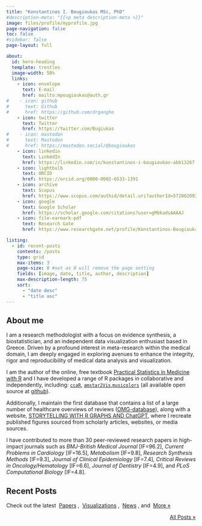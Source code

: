 ```yaml
---
title: "Konstantinos I. Bougioukas MSc, PhD"
#description-meta: "{{<p meta description-meta >}}"
image: files/profile/myprofile.jpg
page-navigation: false
toc: false
#sidebar: false
page-layout: full

about:
  id: hero-heading
  template: trestles
  image-width: 50%
  links:
    - icon: envelope
      text: E-mail
      href: mailto:mpougioukas@auth.gr
#    - icon: github
#      text: Github
#      href: https://github.com/drganghe
    - icon: twitter
      text: Twitter
      href: https://twitter.com/Bugiukas
#    - icon: mastodon
#      text: Mastodon
#      href: https://mastodon.social/@bougioukas      
    - icon: linkedin
      text: LinkedIn
      href: https://linkedin.com/in/konstantinos-i-bougioukas-abb13267
    - icon: lightbulb
      text: ORCID
      href: https://orcid.org/0000-0002-6533-1391
    - icon: archive
      text: Scopus
      href: https://www.scopus.com/authid/detail.uri?authorId=57200209201
    - icon: google
      text: Google Scholar
      href: https://scholar.google.com/citations?user=gMbkadsAAAAJ
    - icon: file-earmark-pdf
      text: Research Gate
      href: https://www.researchgate.net/profile/Konstantinos-Bougioukas

listing:
  - id: recent-posts
    contents: /posts
    type: grid
    max-items: 3
    page-size: 0 #set as 0 will remove the page setting
    fields: [image, date, title, author, description]
    max-description-length: 75
    sort: 
      - "date desc"
      - "title asc"
---
```




:::{#hero-heading}

## About me

I am a research methodologist with a focus on evidence synthesis, a biostatistician, and an independent data visualization enthusiast based in Greece.
Driven by a profound interest in meta-research within the medical domain, I am deeply engaged in exploring avenues to enhance the integrity, rigor and reproducibility of medical data analysis and visualization.


I am the author of the online, free textbook [Practical Statistics in Medicine with R](https://practical-stats-med-r.netlify.app/) and I have developed a range of R packages in collaborative and independently, including: [`ccaR`](https://github.com/thdiakon/ccaR), [`amstar2Vis`](https://github.com/bougioukas/amstar2Vis),[`musicolors`](https://github.com/bougioukas/musicolor) (all available open source at [github](https://github.com/bougioukas/)).

Additionally, I maintain the first database that contains a list of a large number of healthcare overviews of reviews ([OMG-database](https://overviews-database.netlify.app/)), along with a website, [
STORYTELLING WITH R GRAPHS AND ChatGPT](https://bougioukas.github.io/storytelling/), where I recreate published figures sourced from scholarly articles, websites, or media sources.

I have contributed to more than 30 peer-reviewed research papers in high-impact journals such as *BMJ-British Medical Journal* [IF=96.2], *Current Problems in Cardiology* [IF=16.5], *Metabolism* [IF=9.8], *Research Synthesis Methods* [IF=9.3], *Journal of Clinical Epidemiology* [IF=7.4], *Critical Reviews in Oncology/Hematology* [IF=6.6], *Journal of Dentistry* [IF=4.9], and *PLoS Computational Biology* [IF=4.8].

:::

## Recent Posts
Check out the latest &nbsp;[Papers](posts.qmd#category=paper)&nbsp;,
&nbsp;[Visualizations](posts.qmd#category=visualization)&nbsp;,
&nbsp;[News](posts.qmd#category=news)&nbsp;, and &nbsp;[More »](/posts.qmd)

:::{#recent-posts}
:::

<p align="right">[All Posts »](/posts.qmd)</p>